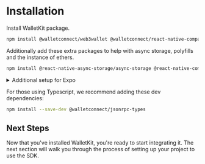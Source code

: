 # Installation

Install WalletKit package.

```bash npm2yarn
npm install @walletconnect/web3wallet @walletconnect/react-native-compat
```

Additionally add these extra packages to help with async storage, polyfills and the instance of ethers.

```bash npm2yarn
npm install @react-native-async-storage/async-storage @react-native-community/netinfo react-native-get-random-values fast-text-encoding @ethersproject/shims ethers@5.7.2 @json-rpc-tools/utils
```

<details>
  <summary>Additional setup for Expo</summary>
  <div>``` npx expo install expo-application ```</div>
</details>

For those using Typescript, we recommend adding these dev dependencies:

```bash npm2yarn
npm install --save-dev @walletconnect/jsonrpc-types
```

## Next Steps

Now that you've installed WalletKit, you're ready to start integrating it. The next section will walk you through the process of setting up your project to use the SDK.
